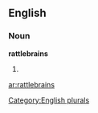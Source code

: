 
==English==

===Noun===
'''rattlebrains'''

# {{plural of|[[rattlebrain]]}}

[[Category:English plurals]]

[[ar:rattlebrains]]